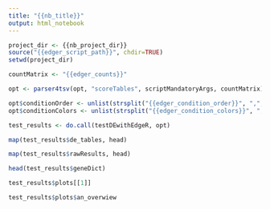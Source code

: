 ```yaml
---
title: "{{nb_title}}"
output: html_notebook
---
```


```r
project_dir <- {{nb_project_dir}}
source("{{edger_script_path}}", chdir=TRUE)
setwd(project_dir)
```

```r
countMatrix <- "{{edger_counts}}"

opt <- parser4tsv(opt, "scoreTables", scriptMandatoryArgs, countMatrix)

opt$conditionOrder <- unlist(strsplit("{{edger_condition_order}}", ",", fixed=TRUE))
opt$conditionColors <- unlist(strsplit("{{edger_condition_colors}}", ",", fixed=TRUE))
```

```r
test_results <- do.call(testDEwithEdgeR, opt)
```

```r
map(test_results$de_tables, head)
```
```r
map(test_results$rawResults, head)
```

```r
head(test_results$geneDict)
```

```r
test_results$plots[[1]]
```

```r
test_results$plots$an_overwiew
```